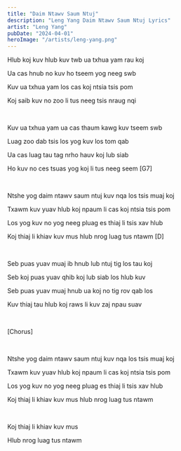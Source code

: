 ```yaml
---
title: "Daim Ntawv Saum Ntuj"
description: "Leng Yang Daim Ntawv Saum Ntuj Lyrics"
artist: "Leng Yang"
pubDate: "2024-04-01"
heroImage: "/artists/leng-yang.png"
---
```


Hlub koj kuv hlub kuv twb ua txhua yam rau koj

Ua cas hnub no kuv ho tseem yog neeg swb

Kuv ua txhua yam los cas koj ntsia tsis pom

Koj saib kuv no zoo li tus neeg tsis nraug nqi

<br />

Kuv ua txhua yam ua cas thaum kawg kuv tseem swb

Luag zoo dab tsis los yog kuv los tom qab

Ua cas luag tau tag nrho hauv koj lub siab

Ho kuv no ces tsuas yog koj li tus neeg seem [G7]

<br />

Ntshe yog daim ntawv saum ntuj kuv nqa los tsis muaj koj

Txawm kuv yuav hlub koj npaum li cas koj ntsia tsis pom

Los yog kuv no yog neeg pluag es thiaj li tsis xav hlub

Koj thiaj li khiav kuv mus hlub nrog luag tus ntawm [D]

<br />

Seb puas yuav muaj ib hnub lub ntuj tig los tau koj

Seb koj puas yuav qhib koj lub siab los hlub kuv

Seb puas yuav muaj hnub ua koj no tig rov qab los

Kuv thiaj tau hlub koj raws li kuv zaj npau suav

<br />

[Chorus]

<br />

Ntshe yog daim ntawv saum ntuj kuv nqa los tsis muaj koj

Txawm kuv yuav hlub koj npaum li cas koj ntsia tsis pom

Los yog kuv no yog neeg pluag es thiaj li tsis xav hlub

Koj thiaj li khiav kuv mus hlub nrog luag tus ntawm

<br />

Koj thiaj li khiav kuv mus

Hlub nrog luag tus ntawm
